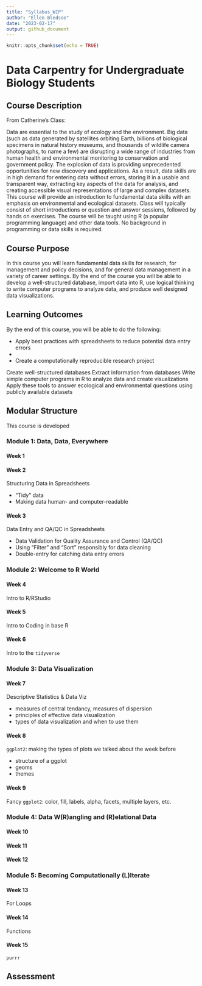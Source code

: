 ```yaml
---
title: "Syllabus_WIP"
author: "Ellen Bledsoe"
date: "2023-02-17"
output: github_document
---
```


```r
knitr::opts_chunk$set(echo = TRUE)
```

# Data Carpentry for Undergraduate Biology Students

## Course Description

From Catherine's Class:

Data are essential to the study of ecology and the environment. Big data (such as data generated by satellites orbiting Earth, billions of biological specimens in natural history museums, and thousands of wildlife camera photographs, to name a few) are disrupting a wide range of industries from human health and environmental monitoring to conservation and government policy. The explosion of data is providing unprecedented opportunities for new discovery and applications. As a result, data skills are in high demand for entering data without errors, storing it in a usable and transparent way, extracting key aspects of the data for analysis, and creating accessible visual representations of large and complex datasets. This course will provide an introduction to fundamental data skills with an emphasis on environmental and ecological datasets. Class will typically consist of short introductions or question and answer sessions, followed by hands on exercises. The course will be taught using R (a popular programming language) and other data tools. No background in programming or data skills is required.

## Course Purpose

In this course you will learn fundamental data skills for research, for management and policy decisions, and for general data management in a variety of career settings. By the end of the course you will be able to develop a well-structured database, import data into R, use logical thinking to write computer programs to analyze data, and produce well designed data visualizations.

## Learning Outcomes

By the end of this course, you will be able to do the following:

-   Apply best practices with spreadsheets to reduce potential data entry errors
-   
-   Create a computationally reproducible research project

Create well-structured databases Extract information from databases Write simple computer programs in R to analyze data and create visualizations Apply these tools to answer ecological and environmental questions using publicly available datasets

## Modular Structure

This course is developed

### Module 1: Data, Data, Everywhere

#### Week 1

#### Week 2

Structuring Data in Spreadsheets

-   "Tidy" data
-   Making data human- and computer-readable

#### Week 3

Data Entry and QA/QC in Spreadsheets

-   Data Validation for Quality Assurance and Control (QA/QC)
-   Using "Filter" and "Sort" responsibly for data cleaning
-   Double-entry for catching data entry errors

### Module 2: Welcome to R World

#### Week 4

Intro to R/RStudio

#### Week 5

Intro to Coding in base R

#### Week 6

Intro to the `tidyverse`

### Module 3: Data Visualization

#### Week 7

Descriptive Statistics & Data Viz

-   measures of central tendancy, measures of dispersion
-   principles of effective data visualization
-   types of data visualization and when to use them

#### Week 8

`ggplot2`: making the types of plots we talked about the week before

-   structure of a ggplot
-   geoms
-   themes

#### Week 9

Fancy `ggplot2`: color, fill, labels, alpha, facets, multiple layers, etc.

### Module 4: Data W(R)angling and (R)elational Data

#### Week 10

#### Week 11

#### Week 12

### Module 5: Becoming Computationally (L)Iterate

#### Week 13

For Loops

#### Week 14

Functions

#### Week 15

`purrr`


## Assessment
